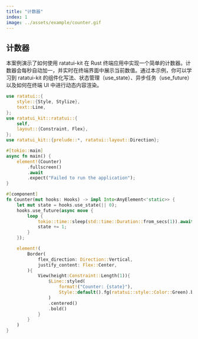 ```yaml
---
title: "计数器"
index: 1
image: ../assets/example/counter.gif
---
```


## 计数器

本案例演示了如何使用 ratatui-kit 在 Rust 终端应用中实现一个简单的计数器。计数器会每秒自动加一，并实时在终端界面中展示当前数值。通过本示例，你可以学习到 ratatui-kit 的组件化写法、状态管理（use_state）、异步任务（use_future）以及如何在终端 UI 中进行动态内容渲染。

```rust
use ratatui::{
    style::{Style, Stylize},
    text::Line,
};
use ratatui_kit::ratatui::{
    self,
    layout::{Constraint, Flex},
};
use ratatui_kit::{prelude::*, ratatui::layout::Direction};

#[tokio::main]
async fn main() {
    element!(Counter)
        .fullscreen()
        .await
        .expect("Failed to run the application");
}

#[component]
fn Counter(mut hooks: Hooks) -> impl Into<AnyElement<'static>> {
    let mut state = hooks.use_state(|| 0);
    hooks.use_future(async move {
        loop {
            tokio::time::sleep(std::time::Duration::from_secs(1)).await;
            state += 1;
        }
    });

    element!(
        Border(
            flex_direction: Direction::Vertical,
            justify_content: Flex::Center,
        ){
            View(height:Constraint::Length(1)){
                $Line::styled(
                    format!("Counter: {state}"),
                    Style::default().fg(ratatui::style::Color::Green).bold(),
                )
                .centered()
                .bold()
            }
        }
    )
}
```
